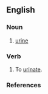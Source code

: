 ==English==

===Noun===
{{en-noun|-}}

# {{Northumbrian}} [[urine]]

===Verb===
{{en-verb|pittl|in}}

# {{Northumbrian}} To [[urinate]].

===References===
{{R:Northeast Dialect 2005}}
{{R:New Geordie Dictionary 1987}}
{{R:Todds Geordie 1977}}